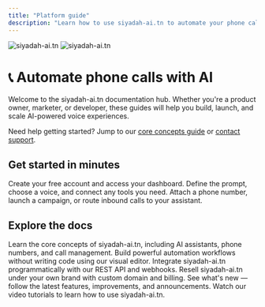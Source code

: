 ```yaml
---
title: "Platform guide"
description: "Learn how to use siyadah-ai.tn to automate your phone calls with AI"
---
```


<img
  className="block dark:hidden"
  src="https://siyadah-ai.tn/ogimage-en.jpg"
  alt="siyadah-ai.tn"
/>
<img
  className="hidden dark:block"
  src="https://siyadah-ai.tn/ogimage-en.jpg"
  alt="siyadah-ai.tn"
/>

# 📞 Automate phone calls with AI

Welcome to the siyadah-ai.tn documentation hub. Whether you're a product owner, marketer, or developer, these guides will help you build, launch, and scale AI-powered voice experiences.

<Note>
  Need help getting started? Jump to our <a href="/getting-started/core-concepts">core concepts guide</a> or <a href="https://siyadah-ai.tn/about">contact support</a>.
</Note>

## Get started in minutes

<Steps>
  <Step title="Sign up on siyadah-ai.tn">Create your free account and access your dashboard.</Step>
  <Step title="Create your first AI assistant">Define the prompt, choose a voice, and connect any tools you need.</Step>
  <Step title="Start making & receiving calls">Attach a phone number, launch a campaign, or route inbound calls to your assistant.</Step>
</Steps>

## Explore the docs

<CardGroup cols={3}>
  <Card
    title="Platform Guide"
    icon="book"
    href="/platform-guide/overview"
    color="#9115AB">
    Learn the core concepts of siyadah-ai.tn, including AI assistants, phone
    numbers, and call management.
  </Card>
  <Card
    title="No-Code Automation"
    icon="wand-magic-sparkles"
    href="/automation-platform/introduction"
    color="pink">
    Build powerful automation workflows without writing code using our visual
    editor.
  </Card>
  <Card
    title="API Reference"
    icon="code"
    href="/api-reference/introduction"
    color="blue">
    Integrate siyadah-ai.tn programmatically with our REST API and webhooks.
  </Card>
  <Card
    title="White Label Program"
    icon="tag"
    href="/white-label/overview"
    color="red">
    Resell siyadah-ai.tn under your own brand with custom domain and billing.
  </Card>
  <Card
    title="Product Updates"
    icon="scroll"
    href="/releases/"
    color="#ffbb00">
    See what's new — follow the latest features, improvements, and announcements.
  </Card>
  <Card
    title="Video Tutorials"
    icon="video"
    href="/automation-platform/tutorials/"
    color="red">
    Watch our video tutorials to learn how to use siyadah-ai.tn.
  </Card>
</CardGroup>
